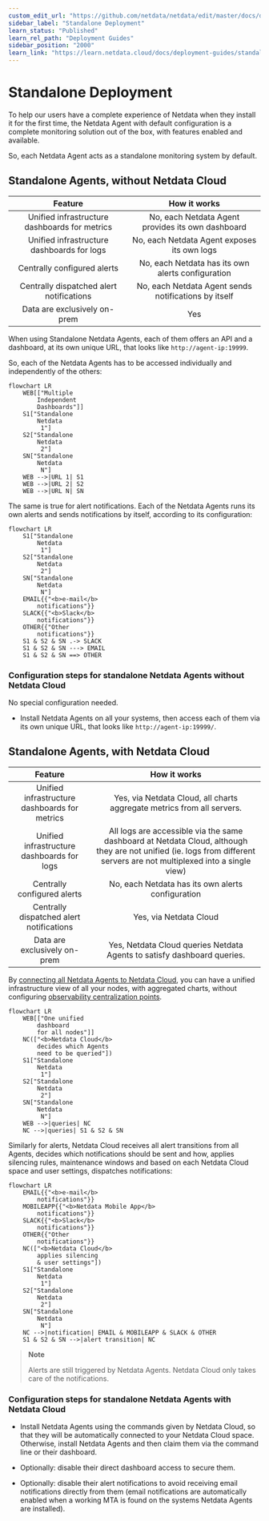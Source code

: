 ```yaml
---
custom_edit_url: "https://github.com/netdata/netdata/edit/master/docs/deployment-guides/standalone-deployment.md"
sidebar_label: "Standalone Deployment"
learn_status: "Published"
learn_rel_path: "Deployment Guides"
sidebar_position: "2000"
learn_link: "https://learn.netdata.cloud/docs/deployment-guides/standalone-deployment"
---
```


# Standalone Deployment

To help our users have a complete experience of Netdata when they install it for the first time, the Netdata Agent with default configuration is a complete monitoring solution out of the box, with features enabled and available.

So, each Netdata Agent acts as a standalone monitoring system by default.

## Standalone Agents, without Netdata Cloud

|                    Feature                    |                     How it works                     |
|:---------------------------------------------:|:----------------------------------------------------:|
| Unified infrastructure dashboards for metrics |  No, each Netdata Agent provides its own dashboard   |
|  Unified infrastructure dashboards for logs   |     No, each Netdata Agent exposes its own logs      |
|          Centrally configured alerts          |  No, each Netdata has its own alerts configuration   |
|   Centrally dispatched alert notifications    | No, each Netdata Agent sends notifications by itself |
|         Data are exclusively on-prem          |                         Yes                          |

When using Standalone Netdata Agents, each of them offers an API and a dashboard, at its own unique URL, that looks like `http://agent-ip:19999`.

So, each of the Netdata Agents has to be accessed individually and independently of the others:

```mermaid
flowchart LR
    WEB[["Multiple
        Independent
        Dashboards"]]
    S1["Standalone
        Netdata
         1"]
    S2["Standalone
        Netdata
         2"]
    SN["Standalone
        Netdata
         N"]
    WEB -->|URL 1| S1
    WEB -->|URL 2| S2
    WEB -->|URL N| SN
```

The same is true for alert notifications. Each of the Netdata Agents runs its own alerts and sends notifications by itself, according to its configuration:

```mermaid
flowchart LR
    S1["Standalone
        Netdata
         1"]
    S2["Standalone
        Netdata
         2"]
    SN["Standalone
        Netdata
         N"]
    EMAIL{{"<b>e-mail</b>
        notifications"}}
    SLACK{{"<b>Slack</b>
        notifications"}}
    OTHER{{"Other
        notifications"}}
    S1 & S2 & SN .-> SLACK
    S1 & S2 & SN ---> EMAIL
    S1 & S2 & SN ==> OTHER
```

### Configuration steps for standalone Netdata Agents without Netdata Cloud

No special configuration needed.

- Install Netdata Agents on all your systems, then access each of them via its own unique URL, that looks like `http://agent-ip:19999/`.

## Standalone Agents, with Netdata Cloud

|                    Feature                    |                                                                              How it works                                                                               |
|:---------------------------------------------:|:-----------------------------------------------------------------------------------------------------------------------------------------------------------------------:|
| Unified infrastructure dashboards for metrics |                                                 Yes, via Netdata Cloud, all charts aggregate metrics from all servers.                                                  |
|  Unified infrastructure dashboards for logs   | All logs are accessible via the same dashboard at Netdata Cloud, although they are not unified (ie. logs from different servers are not multiplexed into a single view) |
|          Centrally configured alerts          |                                                            No, each Netdata has its own alerts configuration                                                            |
|   Centrally dispatched alert notifications    |                                                                         Yes, via Netdata Cloud                                                                          |
|         Data are exclusively on-prem          |                                                 Yes, Netdata Cloud queries Netdata Agents to satisfy dashboard queries.                                                 |

By [connecting all Netdata Agents to Netdata Cloud](/docs/netdata-cloud/connect-agent-to-cloud), you can have a unified infrastructure view of all your nodes, with aggregated charts, without configuring [observability centralization points](/docs/observability-centralization-points).

```mermaid
flowchart LR
    WEB[["One unified
        dashboard
        for all nodes"]]
    NC(["<b>Netdata Cloud</b>
        decides which Agents
        need to be queried"])
    S1["Standalone
        Netdata
         1"]
    S2["Standalone
        Netdata
         2"]
    SN["Standalone
        Netdata
         N"]
    WEB -->|queries| NC
    NC -->|queries| S1 & S2 & SN
```

Similarly for alerts, Netdata Cloud receives all alert transitions from all Agents, decides which notifications should be sent and how, applies silencing rules, maintenance windows and based on each Netdata Cloud space and user settings, dispatches notifications:

```mermaid
flowchart LR
    EMAIL{{"<b>e-mail</b>
        notifications"}}
    MOBILEAPP{{"<b>Netdata Mobile App</b>
        notifications"}}
    SLACK{{"<b>Slack</b>
        notifications"}}
    OTHER{{"Other
        notifications"}}
    NC(["<b>Netdata Cloud</b>
        applies silencing
        & user settings"])
    S1["Standalone
        Netdata
         1"]
    S2["Standalone
        Netdata
         2"]
    SN["Standalone
        Netdata
         N"]
    NC -->|notification| EMAIL & MOBILEAPP & SLACK & OTHER
    S1 & S2 & SN -->|alert transition| NC
```

> **Note**
>
> Alerts are still triggered by Netdata Agents. Netdata Cloud only takes care of the notifications.

### Configuration steps for standalone Netdata Agents with Netdata Cloud

- Install Netdata Agents using the commands given by Netdata Cloud, so that they will be automatically connected to your Netdata Cloud space. Otherwise, install Netdata Agents and then claim them via the command line or their dashboard.

- Optionally: disable their direct dashboard access to secure them.

- Optionally: disable their alert notifications to avoid receiving email notifications directly from them (email notifications are automatically enabled when a working MTA is found on the systems Netdata Agents are installed).
